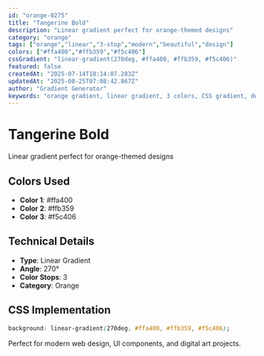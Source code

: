 ```yaml
---
id: "orange-0275"
title: "Tangerine Bold"
description: "Linear gradient perfect for orange-themed designs"
category: "orange"
tags: ["orange","linear","3-stop","modern","beautiful","design"]
colors: ["#ffa400","#ffb359","#f5c406"]
cssGradient: "linear-gradient(270deg, #ffa400, #ffb359, #f5c406)"
featured: false
createdAt: "2025-07-14T18:14:07.283Z"
updatedAt: "2025-08-25T07:08:42.867Z"
author: "Gradient Generator"
keywords: "orange gradient, linear gradient, 3 colors, CSS gradient, design, #ffa400, #ffb359, #f5c406"
---
```


# Tangerine Bold

Linear gradient perfect for orange-themed designs

## Colors Used
- **Color 1**: #ffa400
- **Color 2**: #ffb359
- **Color 3**: #f5c406

## Technical Details
- **Type**: Linear Gradient
- **Angle**: 270°
- **Color Stops**: 3
- **Category**: Orange

## CSS Implementation
```css
background: linear-gradient(270deg, #ffa400, #ffb359, #f5c406);
```

Perfect for modern web design, UI components, and digital art projects.
